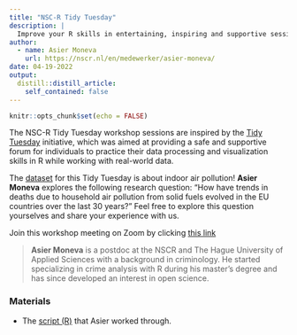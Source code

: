 ```yaml
---
title: "NSC-R Tidy Tuesday"
description: |
  Improve your R skills in entertaining, inspiring and supportive sessions moderated by your own colleagues.
author:
  - name: Asier Moneva
    url: https://nscr.nl/en/medewerker/asier-moneva/
date: 04-19-2022
output:
  distill::distill_article:
    self_contained: false
---
```



```r
knitr::opts_chunk$set(echo = FALSE)
```

The NSC-R Tidy Tuesday workshop sessions are inspired by the [Tidy Tuesday](https://www.tidytuesday.com/) initiative, which was aimed at providing a safe and supportive forum for individuals to practice their data processing and visualization skills in R while working with real-world data.

The [dataset](https://raw.githubusercontent.com/rfordatascience/tidytuesday/master/data/2022/2022-04-12/indoor_pollution.csv) for this Tidy Tuesday is about indoor air pollution! **Asier Moneva** explores the following research question: “How have trends in deaths due to household air pollution from solid fuels evolved in the EU countries over the last 30 years?” Feel free to explore this question yourselves and share your experience with us.

Join this workshop meeting on Zoom by clicking [this link](https://us02web.zoom.us/j/82954366080?pwd=bzdpSzRkNktzVkZSOEdNUTlSdTNmdz09)



> **Asier Moneva** is a postdoc at the NSCR and The Hague University of Applied Sciences with a background in criminology. He started specializing in crime analysis with R during his master's degree and has since developed an interest in open science.

### Materials

-   The [script (R)](https://github.com/amoneva/tidy_tuesday/blob/main/week15_air_pollution.Rmd) that Asier worked through.
